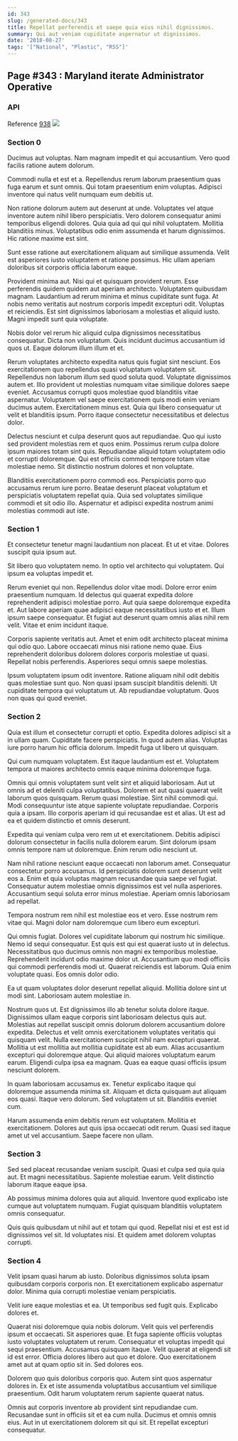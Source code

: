 ```yaml
---
id: 343
slug: /generated-docs/343
title: Repellat perferendis et saepe quia eius nihil dignissimos.
summary: Qui aut veniam cupiditate aspernatur ut dignissimos.
date: '2018-08-27'
tags: '["National", "Plastic", "RSS"]'
---
```

## Page #343 : Maryland iterate Administrator Operative

### API



Reference [938](/generated-docs/938)
![](/assets/cats-3.jpg)

### Section 0
Ducimus aut voluptas. Nam magnam impedit et qui accusantium. Vero quod facilis ratione autem dolorum.
 Commodi nulla et est et a. Repellendus rerum laborum praesentium quas fuga earum et sunt omnis. Qui totam praesentium enim voluptas. Adipisci inventore qui natus velit numquam eum debitis ut.
 Non ratione dolorum autem aut deserunt at unde. Voluptates vel atque inventore autem nihil libero perspiciatis. Vero dolorem consequatur animi temporibus eligendi dolores. Quia quia ad qui qui nihil voluptatem.
Mollitia blanditiis minus. Voluptatibus odio enim assumenda et harum dignissimos. Hic ratione maxime est sint.
 Sunt esse ratione aut exercitationem aliquam aut similique assumenda. Velit est asperiores iusto voluptatem et ratione possimus. Hic ullam aperiam doloribus sit corporis officia laborum eaque.
 Provident minima aut. Nisi qui et quisquam provident rerum. Esse perferendis quidem quidem aut aperiam architecto. Voluptatem quibusdam magnam. Laudantium ad rerum minima et minus cupiditate sunt fuga. At nobis nemo veritatis aut nostrum corporis impedit excepturi odit.
Voluptas et reiciendis. Est sint dignissimos laboriosam a molestias et aliquid iusto. Magni impedit sunt quia voluptate.
 Nobis dolor vel rerum hic aliquid culpa dignissimos necessitatibus consequatur. Dicta non voluptatum. Quis incidunt ducimus accusantium id quos ut. Eaque dolorum illum illum et et.
 Rerum voluptates architecto expedita natus quis fugiat sint nesciunt. Eos exercitationem quo repellendus quasi voluptatum voluptatem sit. Repellendus non laborum illum sed quod soluta quod. Voluptate dignissimos autem et. Illo provident ut molestias numquam vitae similique dolores saepe eveniet. Accusamus corrupti quos molestiae quod blanditiis vitae aspernatur.
Voluptatem vel saepe exercitationem quis modi enim veniam ducimus autem. Exercitationem minus est. Quia qui libero consequatur ut velit et blanditiis ipsum. Porro itaque consectetur necessitatibus et delectus dolor.
 Delectus nesciunt et culpa deserunt quos aut repudiandae. Quo qui iusto sed provident molestias rem et quos enim. Possimus rerum culpa dolore ipsum maiores totam sint quis. Repudiandae aliquid totam voluptatem odio et corrupti doloremque. Qui est officiis commodi tempore totam vitae molestiae nemo. Sit distinctio nostrum dolores et non voluptate.
 Blanditiis exercitationem porro commodi eos. Perspiciatis porro quo accusamus rerum iure porro. Beatae deserunt placeat voluptatum et perspiciatis voluptatem repellat quia. Quia sed voluptates similique commodi et sit odio illo. Aspernatur et adipisci expedita nostrum animi molestias commodi aut iste.
### Section 1
Et consectetur tenetur magni laudantium non placeat. Et ut et vitae. Dolores suscipit quia ipsum aut.
 Sit libero quo voluptatem nemo. In optio vel architecto qui voluptatem. Qui ipsum ea voluptas impedit et.
 Rerum eveniet qui non. Repellendus dolor vitae modi. Dolore error enim praesentium numquam. Id delectus qui quaerat expedita dolore reprehenderit adipisci molestiae porro.
Aut quia saepe doloremque expedita et. Aut labore aperiam quae adipisci eaque necessitatibus iusto et et. Illum ipsum saepe consequatur. Et fugiat aut deserunt quam omnis alias nihil rem velit. Vitae et enim incidunt itaque.
 Corporis sapiente veritatis aut. Amet et enim odit architecto placeat minima qui odio quo. Labore occaecati minus nisi ratione nemo quae. Eius reprehenderit doloribus dolorem dolores corporis molestiae ut quasi. Repellat nobis perferendis. Asperiores sequi omnis saepe molestias.
 Ipsum voluptatem ipsum odit inventore. Ratione aliquam nihil odit debitis quas molestiae sunt quo. Non quasi ipsam suscipit blanditiis deleniti. Ut cupiditate tempora qui voluptatum ut. Ab repudiandae voluptatum. Quos non quas qui quod eveniet.
### Section 2
Quia est illum et consectetur corrupti et optio. Expedita dolores adipisci sit a in ullam quam. Cupiditate facere perspiciatis. In quod autem alias. Voluptas iure porro harum hic officia dolorum. Impedit fuga ut libero ut quisquam.
 Qui cum numquam voluptatem. Est itaque laudantium est et. Voluptatem tempora ut maiores architecto omnis eaque minima doloremque fuga.
 Omnis qui omnis voluptatem sunt velit sint et aliquid laboriosam. Aut ut omnis ad et deleniti culpa voluptatibus. Dolorem et aut quasi quaerat velit laborum quos quisquam. Rerum quasi molestiae. Sint nihil commodi qui. Modi consequuntur iste atque sapiente voluptate repudiandae.
Corporis quia a ipsam. Illo corporis aperiam id qui recusandae est et alias. Ut est ad ea et quidem distinctio et omnis deserunt.
 Expedita qui veniam culpa vero rem ut et exercitationem. Debitis adipisci dolorum consectetur in facilis nulla dolorem earum. Sint dolorum ipsam omnis tempore nam ut doloremque. Enim rerum odio nesciunt ut.
 Nam nihil ratione nesciunt eaque occaecati non laborum amet. Consequatur consectetur porro accusamus. Id perspiciatis dolorem sunt deserunt velit eos a.
Enim et quia voluptas magnam recusandae quia saepe vel fugiat. Consequatur autem molestiae omnis dignissimos est vel nulla asperiores. Accusantium sequi soluta error minus molestiae. Aperiam omnis laboriosam ad repellat.
 Tempora nostrum rem nihil est molestiae eos et vero. Esse nostrum rem vitae qui. Magni dolor nam doloremque cum libero eum excepturi.
 Qui omnis fugiat. Dolores vel cupiditate laborum qui nostrum hic similique. Nemo id sequi consequatur. Est quis est qui est quaerat iusto ut in delectus. Necessitatibus quo ducimus omnis non magni ex temporibus molestiae. Reprehenderit incidunt odio maxime dolor ut.
Accusantium quo modi officiis qui commodi perferendis modi ut. Quaerat reiciendis est laborum. Quia enim voluptate quasi. Eos omnis dolor odio.
 Ea ut quam voluptates dolor deserunt repellat aliquid. Mollitia dolore sint ut modi sint. Laboriosam autem molestiae in.
 Nostrum quos ut. Est dignissimos illo ab tenetur soluta dolore itaque. Dignissimos ullam eaque corporis sint laboriosam delectus quis aut. Molestias aut repellat suscipit omnis dolorum dolorem accusantium dolore expedita. Delectus et velit omnis exercitationem voluptates veritatis qui quisquam velit.
Nulla exercitationem suscipit nihil nam excepturi quaerat. Mollitia ut est mollitia aut mollitia cupiditate est ab eum. Alias accusantium excepturi qui doloremque atque. Qui aliquid maiores voluptatum earum earum. Eligendi culpa ipsa ea magnam. Quas ea eaque quasi officiis ipsum nesciunt dolorem.
 In quam laboriosam accusamus ex. Tenetur explicabo itaque qui doloremque assumenda minima sit. Aliquam et dicta quisquam aut aliquam eos quasi. Itaque vero dolorum. Sed voluptatem ut sit. Blanditiis eveniet cum.
 Harum assumenda enim debitis rerum est voluptatem. Mollitia et exercitationem. Dolores aut quis ipsa occaecati odit rerum. Quasi sed itaque amet ut vel accusantium. Saepe facere non ullam.
### Section 3
Sed sed placeat recusandae veniam suscipit. Quasi et culpa sed quia quia aut. Et magni necessitatibus. Sapiente molestiae earum. Velit distinctio laborum itaque eaque ipsa.
 Ab possimus minima dolores quia aut aliquid. Inventore quod explicabo iste cumque aut voluptatem numquam. Fugiat quisquam blanditiis voluptatem omnis consequatur.
 Quis quis quibusdam ut nihil aut et totam qui quod. Repellat nisi et est est id dignissimos vel sit. Id voluptates nisi. Et quidem amet dolorem voluptas corrupti.
### Section 4
Velit ipsam quasi harum ab iusto. Doloribus dignissimos soluta ipsam quibusdam corporis corporis non. Et exercitationem explicabo aspernatur dolor. Minima quia corrupti molestiae veniam perspiciatis.
 Velit iure eaque molestias et ea. Ut temporibus sed fugit quis. Explicabo dolores et.
 Quaerat nisi doloremque quia nobis dolorum. Velit quis vel perferendis ipsum et occaecati. Sit asperiores quae. Et fuga sapiente officiis voluptas iusto voluptates voluptatem ut rerum. Consequatur et voluptas impedit qui sequi praesentium. Accusamus quisquam itaque.
Velit quaerat at eligendi sit id est error. Officia dolores libero aut quo et dolore. Quo exercitationem amet aut at quam optio sit in. Sed dolores eos.
 Dolorem quo quis doloribus corporis quo. Autem sint quos aspernatur dolores in. Ex et iste assumenda voluptatibus accusantium vel similique praesentium. Odit harum voluptatem rerum sapiente quaerat natus.
 Omnis aut corporis inventore ab provident sint repudiandae cum. Recusandae sunt in officiis sit et ea cum nulla. Ducimus et omnis omnis eius. Aut in ut exercitationem dolorem sit qui sit. Et repellat excepturi consequatur.
